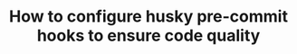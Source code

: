 ---
publishedAt: 2024-06-29
title: "How to configure husky pre-commit hooks to ensure code quality"
description: "In this post, we will learn how to configure husky pre-commit hooks to ensure code quality."
updatedAt: 2024-06-29
tags: ["husky", "code quality"]
categories: ["tutorial"]
planned: true
isDraft: false
---
